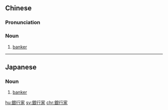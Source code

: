 {{also|银行家}}
==Chinese==
{{zh-forms|s=银行家|type=21}}

===Pronunciation===
{{zh-pron
|m=yínhángjiā
|c=ngan4 hong4 gaa1
|mn=gîn-hâng-ka/gûn-hâng-ka
|cat=n
}}

===Noun===
{{zh-noun}}

# [[banker]]

----

==Japanese==
{{ja-kanjitab|銀|行|家}}

===Noun===
{{ja-noun|ぎんこうか}}

# [[banker]] {{gloss|one who conducts the business of banking}}

[[hu:銀行家]]
[[sv:銀行家]]
[[chr:銀行家]]